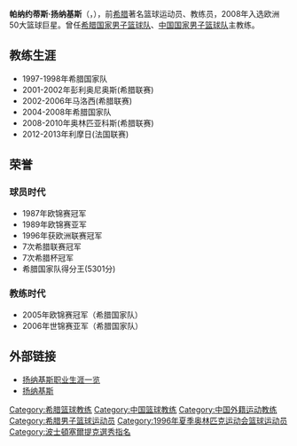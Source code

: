 '''帕纳约蒂斯·扬纳基斯'''（{{lang-gr|'''Παναγιώτης Γιαννάκης'''}}，{{bd|1959年|1月1日|}}），前[[希腊国家男子篮球队|希腊]]著名篮球运动员、教练员，2008年入选欧洲50大篮球巨星。曾任[[希腊国家男子篮球队|希腊国家男子篮球队]]、[[中国国家男子篮球队|中国国家男子篮球队]]主教练。

== 教练生涯 ==
* 1997-1998年希腊国家队
* 2001-2002年彭利奥尼奥斯(希腊联赛)
* 2002-2006年马洛西(希腊联赛)
* 2004-2008年希腊国家队
* 2008-2010年奥林匹亚科斯(希腊联赛)
* 2012-2013年利摩日(法国联赛)

== 荣誉 ==
=== 球员时代 ===
* 1987年欧锦赛冠军
* 1989年欧锦赛亚军
* 1996年获欧洲联赛冠军
* 7次希腊联赛冠军
* 7次希腊杯冠军
* 希腊国家队得分王(5301分)

=== 教练时代 ===
* 2005年欧锦赛冠军（希腊国家队）
* 2006年世锦赛亚军（希腊国家队）

== 外部链接 ==
* [http://sports.qq.com/inside/17.htm 扬纳基斯职业生涯一览] {{Wayback|url=http://sports.qq.com/inside/17.htm |date=20191101135331 }}
* [http://news.eastday.com/gd2008/s/2013/0727/1166728822.html 扬纳基斯]{{dead link|date=2018年2月 |bot=InternetArchiveBot |fix-attempted=yes }}

{{中国2013年亚洲篮球锦标赛参赛名单}}
{{中国男篮主教练}}
{{1996年夏季奥运会希腊男子篮球阵容}}
{{2004年夏季奥运会希腊男子篮球阵容}}
{{2008年夏季奥运会希腊男子篮球阵容}}

{{Authority control}}
{{DEFAULTSORT:Giannakis}}
[[Category:希腊篮球教练|Category:希腊篮球教练]]
[[Category:中国篮球教练|Category:中国篮球教练]]
[[Category:中国外籍运动教练|Category:中国外籍运动教练]]
[[Category:希腊男子篮球运动员|Category:希腊男子篮球运动员]]
[[Category:1996年夏季奥林匹克运动会篮球运动员|Category:1996年夏季奥林匹克运动会篮球运动员]]
[[Category:波士頓塞爾提克選秀指名|Category:波士頓塞爾提克選秀指名]]
